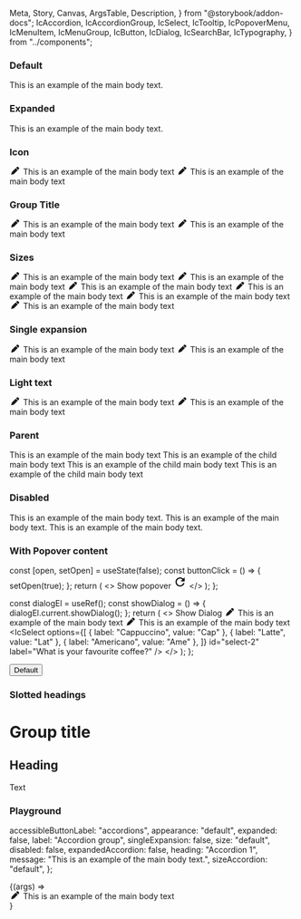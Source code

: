   Meta,
  Story,
  Canvas,
  ArgsTable,
  Description,
} from "@storybook/addon-docs";
  IcAccordion,
  IcAccordionGroup,
  IcSelect,
  IcTooltip,
  IcPopoverMenu,
  IcMenuItem,
  IcMenuGroup,
  IcButton,
  IcDialog,
  IcSearchBar,
  IcTypography,
} from "../components";

<Meta title="Accordion" component={IcAccordion} />

<Description markdown={readme} />

### Default

<Canvas>
  <Story name="Default">
    <IcAccordion heading="Accordion 1">
      <IcTypography variant="body">
        This is an example of the main body text.
      </IcTypography>
    </IcAccordion>
  </Story>
</Canvas>

### Expanded

<Canvas>
  <Story name="Expanded">
    <IcAccordion expanded heading="Accordion 1">
      <IcTypography variant="body">
        This is an example of the main body text.
      </IcTypography>
    </IcAccordion>
  </Story>
</Canvas>

### Icon

<Canvas>
  <Story name="Icon">
    <IcAccordion heading="Accordion 1">
      <svg
        slot="icon"
        width="20"
        height="1em"
        viewBox="0 0 512 512"
        fill="currentColor"
        xmlns="http://www.w3.org/2000/svg"
      >
        <path d="M362.7 19.3L314.3 67.7 444.3 197.7l48.4-48.4c25-25 25-65.5 0-90.5L453.3 19.3c-25-25-65.5-25-90.5 0zm-71 71L58.6 323.5c-10.4 10.4-18 23.3-22.2 37.4L1 481.2C-1.5 489.7 .8 498.8 7 505s15.3 8.5 23.7 6.1l120.3-35.4c14.1-4.2 27-11.8 37.4-22.2L421.7 220.3 291.7 90.3z" />
      </svg>
      <IcTypography variant="body">
        This is an example of the main body text
      </IcTypography>
    </IcAccordion>
    <IcAccordion heading="Accordion 2">
      <svg
        slot="icon"
        width="20"
        height="1em"
        viewBox="0 0 512 512"
        fill="currentColor"
        xmlns="http://www.w3.org/2000/svg"
      >
        <path d="M362.7 19.3L314.3 67.7 444.3 197.7l48.4-48.4c25-25 25-65.5 0-90.5L453.3 19.3c-25-25-65.5-25-90.5 0zm-71 71L58.6 323.5c-10.4 10.4-18 23.3-22.2 37.4L1 481.2C-1.5 489.7 .8 498.8 7 505s15.3 8.5 23.7 6.1l120.3-35.4c14.1-4.2 27-11.8 37.4-22.2L421.7 220.3 291.7 90.3z" />
      </svg>
      <IcTypography variant="body">
        This is an example of the main body text
      </IcTypography>
    </IcAccordion>
  </Story>
</Canvas>

### Group Title

<Canvas>
  <Story name="Group Title">
    <IcAccordionGroup label="Title of the Accordion Group">
      <IcAccordion heading="Accordion 1">
        <svg
          slot="icon"
          width="20"
          height="1em"
          viewBox="0 0 512 512"
          fill="currentColor"
          xmlns="http://www.w3.org/2000/svg"
        >
          <path d="M362.7 19.3L314.3 67.7 444.3 197.7l48.4-48.4c25-25 25-65.5 0-90.5L453.3 19.3c-25-25-65.5-25-90.5 0zm-71 71L58.6 323.5c-10.4 10.4-18 23.3-22.2 37.4L1 481.2C-1.5 489.7 .8 498.8 7 505s15.3 8.5 23.7 6.1l120.3-35.4c14.1-4.2 27-11.8 37.4-22.2L421.7 220.3 291.7 90.3z" />
        </svg>
        <IcTypography variant="body">
          This is an example of the main body text
        </IcTypography>
      </IcAccordion>
      <IcAccordion heading="Accordion 2">
        <svg
          slot="icon"
          width="20"
          height="1em"
          viewBox="0 0 512 512"
          fill="currentColor"
          xmlns="http://www.w3.org/2000/svg"
        >
          <path d="M362.7 19.3L314.3 67.7 444.3 197.7l48.4-48.4c25-25 25-65.5 0-90.5L453.3 19.3c-25-25-65.5-25-90.5 0zm-71 71L58.6 323.5c-10.4 10.4-18 23.3-22.2 37.4L1 481.2C-1.5 489.7 .8 498.8 7 505s15.3 8.5 23.7 6.1l120.3-35.4c14.1-4.2 27-11.8 37.4-22.2L421.7 220.3 291.7 90.3z" />
        </svg>
        <IcTypography variant="body">
          This is an example of the main body text
        </IcTypography>
      </IcAccordion>
    </IcAccordionGroup>
  </Story>
</Canvas>

### Sizes

<Canvas>
  <Story name="Sizes">
    <IcAccordionGroup label="Small Accordion Group" size="small">
      <IcAccordion heading="Accordion 1">
        <svg
          slot="icon"
          width="20"
          height="1em"
          viewBox="0 0 512 512"
          fill="currentColor"
          xmlns="http://www.w3.org/2000/svg"
        >
          <path d="M362.7 19.3L314.3 67.7 444.3 197.7l48.4-48.4c25-25 25-65.5 0-90.5L453.3 19.3c-25-25-65.5-25-90.5 0zm-71 71L58.6 323.5c-10.4 10.4-18 23.3-22.2 37.4L1 481.2C-1.5 489.7 .8 498.8 7 505s15.3 8.5 23.7 6.1l120.3-35.4c14.1-4.2 27-11.8 37.4-22.2L421.7 220.3 291.7 90.3z" />
        </svg>
        <IcTypography variant="body">
          This is an example of the main body text
        </IcTypography>
      </IcAccordion>
      <IcAccordion heading="Accordion 2">
        <svg
          slot="icon"
          width="20"
          height="1em"
          viewBox="0 0 512 512"
          fill="currentColor"
          xmlns="http://www.w3.org/2000/svg"
        >
          <path d="M362.7 19.3L314.3 67.7 444.3 197.7l48.4-48.4c25-25 25-65.5 0-90.5L453.3 19.3c-25-25-65.5-25-90.5 0zm-71 71L58.6 323.5c-10.4 10.4-18 23.3-22.2 37.4L1 481.2C-1.5 489.7 .8 498.8 7 505s15.3 8.5 23.7 6.1l120.3-35.4c14.1-4.2 27-11.8 37.4-22.2L421.7 220.3 291.7 90.3z" />
        </svg>
        <IcTypography variant="body">
          This is an example of the main body text
        </IcTypography>
      </IcAccordion>
    </IcAccordionGroup>
    <IcAccordionGroup label="Default Accordion Group" size="default">
      <IcAccordion heading="Accordion 1">
        <svg
          slot="icon"
          width="20"
          height="1em"
          viewBox="0 0 512 512"
          fill="currentColor"
          xmlns="http://www.w3.org/2000/svg"
        >
          <path d="M362.7 19.3L314.3 67.7 444.3 197.7l48.4-48.4c25-25 25-65.5 0-90.5L453.3 19.3c-25-25-65.5-25-90.5 0zm-71 71L58.6 323.5c-10.4 10.4-18 23.3-22.2 37.4L1 481.2C-1.5 489.7 .8 498.8 7 505s15.3 8.5 23.7 6.1l120.3-35.4c14.1-4.2 27-11.8 37.4-22.2L421.7 220.3 291.7 90.3z" />
        </svg>
        <IcTypography variant="body">
          This is an example of the main body text
        </IcTypography>
      </IcAccordion>
      <IcAccordion heading="Accordion 2">
        <svg
          slot="icon"
          width="20"
          height="1em"
          viewBox="0 0 512 512"
          fill="currentColor"
          xmlns="http://www.w3.org/2000/svg"
        >
          <path d="M362.7 19.3L314.3 67.7 444.3 197.7l48.4-48.4c25-25 25-65.5 0-90.5L453.3 19.3c-25-25-65.5-25-90.5 0zm-71 71L58.6 323.5c-10.4 10.4-18 23.3-22.2 37.4L1 481.2C-1.5 489.7 .8 498.8 7 505s15.3 8.5 23.7 6.1l120.3-35.4c14.1-4.2 27-11.8 37.4-22.2L421.7 220.3 291.7 90.3z" />
        </svg>
        <IcTypography variant="body">
          This is an example of the main body text
        </IcTypography>
      </IcAccordion>
    </IcAccordionGroup>
    <IcAccordionGroup label="Large Accordion Group" size="large">
      <IcAccordion heading="Accordion 1">
        <svg
          slot="icon"
          width="20"
          height="1em"
          viewBox="0 0 512 512"
          fill="currentColor"
          xmlns="http://www.w3.org/2000/svg"
        >
          <path d="M362.7 19.3L314.3 67.7 444.3 197.7l48.4-48.4c25-25 25-65.5 0-90.5L453.3 19.3c-25-25-65.5-25-90.5 0zm-71 71L58.6 323.5c-10.4 10.4-18 23.3-22.2 37.4L1 481.2C-1.5 489.7 .8 498.8 7 505s15.3 8.5 23.7 6.1l120.3-35.4c14.1-4.2 27-11.8 37.4-22.2L421.7 220.3 291.7 90.3z" />
        </svg>
        <IcTypography variant="body">
          This is an example of the main body text
        </IcTypography>
      </IcAccordion>
      <IcAccordion heading="Accordion 2">
        <svg
          slot="icon"
          width="20"
          height="1em"
          viewBox="0 0 512 512"
          fill="currentColor"
          xmlns="http://www.w3.org/2000/svg"
        >
          <path d="M362.7 19.3L314.3 67.7 444.3 197.7l48.4-48.4c25-25 25-65.5 0-90.5L453.3 19.3c-25-25-65.5-25-90.5 0zm-71 71L58.6 323.5c-10.4 10.4-18 23.3-22.2 37.4L1 481.2C-1.5 489.7 .8 498.8 7 505s15.3 8.5 23.7 6.1l120.3-35.4c14.1-4.2 27-11.8 37.4-22.2L421.7 220.3 291.7 90.3z" />
        </svg>
        <IcTypography variant="body">
          This is an example of the main body text
        </IcTypography>
      </IcAccordion>
    </IcAccordionGroup>
  </Story>
</Canvas>

### Single expansion

<Canvas>
  <Story name="Single expansion">
    <IcAccordionGroup
      label="Title of the Accordion Group"
      single-expansion="true"
    >
      <IcAccordion heading="Accordion 1">
        <svg
          slot="icon"
          width="20"
          height="1em"
          viewBox="0 0 512 512"
          fill="currentColor"
          xmlns="http://www.w3.org/2000/svg"
        >
          <path d="M362.7 19.3L314.3 67.7 444.3 197.7l48.4-48.4c25-25 25-65.5 0-90.5L453.3 19.3c-25-25-65.5-25-90.5 0zm-71 71L58.6 323.5c-10.4 10.4-18 23.3-22.2 37.4L1 481.2C-1.5 489.7 .8 498.8 7 505s15.3 8.5 23.7 6.1l120.3-35.4c14.1-4.2 27-11.8 37.4-22.2L421.7 220.3 291.7 90.3z" />
        </svg>
        <IcTypography variant="body">
          This is an example of the main body text
        </IcTypography>
      </IcAccordion>
      <IcAccordion heading="Accordion 2">
        <svg
          slot="icon"
          width="20"
          height="1em"
          viewBox="0 0 512 512"
          fill="currentColor"
          xmlns="http://www.w3.org/2000/svg"
        >
          <path d="M362.7 19.3L314.3 67.7 444.3 197.7l48.4-48.4c25-25 25-65.5 0-90.5L453.3 19.3c-25-25-65.5-25-90.5 0zm-71 71L58.6 323.5c-10.4 10.4-18 23.3-22.2 37.4L1 481.2C-1.5 489.7 .8 498.8 7 505s15.3 8.5 23.7 6.1l120.3-35.4c14.1-4.2 27-11.8 37.4-22.2L421.7 220.3 291.7 90.3z" />
        </svg>
        <IcTypography variant="body">
          This is an example of the main body text
        </IcTypography>
      </IcAccordion>
    </IcAccordionGroup>
  </Story>
</Canvas>

### Light text

<Canvas>
  <Story name="Light text" parameters={{ backgrounds: { default: "dark" } }}>
    <IcAccordionGroup
      label="Title of the Accordion Group"
      appearance="light"
    >
      <IcAccordion heading="Accordion 1">
        <svg
          slot="icon"
          width="20"
          height="1em"
          viewBox="0 0 512 512"
          fill="currentColor"
          xmlns="http://www.w3.org/2000/svg"
        >
          <path d="M362.7 19.3L314.3 67.7 444.3 197.7l48.4-48.4c25-25 25-65.5 0-90.5L453.3 19.3c-25-25-65.5-25-90.5 0zm-71 71L58.6 323.5c-10.4 10.4-18 23.3-22.2 37.4L1 481.2C-1.5 489.7 .8 498.8 7 505s15.3 8.5 23.7 6.1l120.3-35.4c14.1-4.2 27-11.8 37.4-22.2L421.7 220.3 291.7 90.3z" />
        </svg>
        <IcTypography variant="body">
          This is an example of the main body text
        </IcTypography>
      </IcAccordion>
      <IcAccordion heading="Accordion 2">
        <svg
          slot="icon"
          width="20"
          height="1em"
          viewBox="0 0 512 512"
          fill="currentColor"
          xmlns="http://www.w3.org/2000/svg"
        >
          <path d="M362.7 19.3L314.3 67.7 444.3 197.7l48.4-48.4c25-25 25-65.5 0-90.5L453.3 19.3c-25-25-65.5-25-90.5 0zm-71 71L58.6 323.5c-10.4 10.4-18 23.3-22.2 37.4L1 481.2C-1.5 489.7 .8 498.8 7 505s15.3 8.5 23.7 6.1l120.3-35.4c14.1-4.2 27-11.8 37.4-22.2L421.7 220.3 291.7 90.3z" />
        </svg>
        <IcTypography variant="body">
          This is an example of the main body text
        </IcTypography>
      </IcAccordion>
    </IcAccordionGroup>
  </Story>
</Canvas>

### Parent

<Canvas>
  <Story name="Parent">
    <IcAccordionGroup label="Title of the Accordion Group">
      <IcAccordion heading="Accordion 1">
        <IcTypography variant="body">
          This is an example of the main body text
        </IcTypography>
      </IcAccordion>
      <IcAccordion heading="Accordion 2">
        <IcAccordion heading="Child Accordion 1">
          <IcTypography variant="body">
            This is an example of the child main body text
          </IcTypography>
        </IcAccordion>
        <IcAccordion heading="Child Accordion 2">
          <IcTypography variant="body">
            This is an example of the child main body text
          </IcTypography>
        </IcAccordion>
        <IcAccordion heading="Child Accordion 3">
          <IcTypography variant="body">
            This is an example of the child main body text
          </IcTypography>
        </IcAccordion>
      </IcAccordion>
    </IcAccordionGroup>
  </Story>
</Canvas>

### Disabled

<Canvas>
  <Story name="Disabled">
    <IcAccordion heading="Accordion 1">
      <IcTypography variant="body">
        This is an example of the main body text.
      </IcTypography>
    </IcAccordion>
    <IcAccordion heading="Accordion 2" disabled>
      <IcTypography variant="body">
        This is an example of the main body text.
      </IcTypography>
    </IcAccordion>
    <IcAccordion heading="Accordion 3">
      <IcTypography variant="body">
        This is an example of the main body text.
      </IcTypography>
    </IcAccordion>
  </Story>
</Canvas>

### With Popover content

  const [open, setOpen] = useState(false);
  const buttonClick = () => {
    setOpen(true);
  };
  return (
    <>
      <IcButton id="button-1" onClick={buttonClick}>
        Show popover
      </IcButton>
      <IcPopoverMenu anchor="button-1" aria-label="popover" open={open}>
        <IcMenuItem label="Copy code" disabled />
        <IcMenuGroup label="View">
          <IcMenuItem label="Zoom in" keyboardShortcut="Cmd+" />
          <IcMenuItem label="Zoom out" keyboardShortcut="Cmd-" />
        </IcMenuGroup>
        <IcMenuItem label="Actions" submenuTriggerFor="abc" />
      </IcPopoverMenu>
      <IcPopoverMenu submenuId="abc">
        <IcMenuItem label="Edit" />
        <IcMenuItem label="Find" submenuTriggerFor="abc123" />
        <IcMenuItem label="Delete" variant="destructive" />
      </IcPopoverMenu>
      <IcPopoverMenu submenuId="abc123">
        <IcMenuItem
          label="Search the web"
          description="This will search the web to find the thing you are looking for."
        />
        <IcMenuItem label="Find..." />
        <IcMenuItem label="Find icons">
          <svg
            slot="icon"
            xmlns="http://www.w3.org/2000/svg"
            height="24px"
            viewBox="0 0 24 24"
            width="24px"
          >
            <path d="M0 0h24v24H0V0z" fill="none" />
            <path d="M17.65 6.35C16.2 4.9 14.21 4 12 4c-4.42 0-7.99 3.58-7.99 8s3.57 8 7.99 8c3.73 0 6.84-2.55 7.73-6h-2.08c-.82 2.33-3.04 4-5.65 4-3.31 0-6-2.69-6-6s2.69-6 6-6c1.66 0 3.14.69 4.22 1.78L13 11h7V4l-2.35 2.35z" />
          </svg>
        </IcMenuItem>
        <IcMenuItem label="Show found results" variant="toggle" />
      </IcPopoverMenu>
    </>
  );
};

  const dialogEl = useRef();
  const showDialog = () => {
    dialogEl.current.showDialog();
  };
  return (
    <>
      <IcButton onClick={showDialog}>Show Dialog</IcButton>
      <IcDialog
        heading="This is a medium dialog"
        label="medium"
        size="medium"
        id="medium-dialog"
        ref={dialogEl}
      >
        <IcAccordionGroup label="Title of the Accordion Group">
          <IcAccordion heading="Accordion 1">
            <svg
              slot="icon"
              width="20"
              height="1em"
              viewBox="0 0 512 512"
              fill="currentColor"
              xmlns="http://www.w3.org/2000/svg"
            >
              <path d="M362.7 19.3L314.3 67.7 444.3 197.7l48.4-48.4c25-25 25-65.5 0-90.5L453.3 19.3c-25-25-65.5-25-90.5 0zm-71 71L58.6 323.5c-10.4 10.4-18 23.3-22.2 37.4L1 481.2C-1.5 489.7 .8 498.8 7 505s15.3 8.5 23.7 6.1l120.3-35.4c14.1-4.2 27-11.8 37.4-22.2L421.7 220.3 291.7 90.3z" />
            </svg>
            <IcTypography variant="body">
              This is an example of the main body text
            </IcTypography>
          </IcAccordion>
          <IcAccordion heading="Accordion 2">
            <svg
              slot="icon"
              width="20"
              height="1em"
              viewBox="0 0 512 512"
              fill="currentColor"
              xmlns="http://www.w3.org/2000/svg"
            >
              <path d="M362.7 19.3L314.3 67.7 444.3 197.7l48.4-48.4c25-25 25-65.5 0-90.5L453.3 19.3c-25-25-65.5-25-90.5 0zm-71 71L58.6 323.5c-10.4 10.4-18 23.3-22.2 37.4L1 481.2C-1.5 489.7 .8 498.8 7 505s15.3 8.5 23.7 6.1l120.3-35.4c14.1-4.2 27-11.8 37.4-22.2L421.7 220.3 291.7 90.3z" />
            </svg>
            <IcTypography variant="body">
              This is an example of the main body text
            </IcTypography>
            <IcSelect
              options={[
                { label: "Cappuccino", value: "Cap" },
                { label: "Latte", value: "Lat" },
                { label: "Americano", value: "Ame" },
              ]}
              id="select-2"
              label="What is your favourite coffee?"
            />
          </IcAccordion>
        </IcAccordionGroup>
      </IcDialog>
    </>
  );
};

<Canvas>
  <Story name="With Popover Content">
    <IcAccordion heading="With Select">
      <IcSelect
        label="What is your favourite coffee?"
        options={[
          { label: "Cappuccino", value: "Cap" },
          { label: "Latte", value: "Lat" },
          { label: "Americano", value: "Ame" },
        ]}
      />
    </IcAccordion>
    <IcAccordion heading="With Tooltip">
      <IcTooltip
        label="This is a description of the button"
        target="test-button-default"
      >
        <button
          id="test-button-default"
          aria-describedby="ic-tooltip-test-button-default"
        >
          Default
        </button>
      </IcTooltip>
    </IcAccordion>
    <IcAccordion heading="With Search Bar">
      <IcSearchBar
        label="What is your favourite coffee?"
        options={[
          { label: "Cappuccino", value: "Cap" },
          { label: "Latte", value: "Lat" },
          { label: "Americano", value: "Ame" },
        ]}
      />
    </IcAccordion>
    <IcAccordion heading="With Popover Menu">
      <PopoverMenu />
    </IcAccordion>
    <Dialog />
  </Story>
</Canvas>

### Slotted headings

<Canvas>
  <Story name="Slotted headings">
      <IcAccordionGroup>
  <h1 slot="label">Group title</h1>
  <IcAccordion>
    <h2 slot="heading">Heading</h2>
    Text
  </IcAccordion>
  </IcAccordionGroup>
  </Story>
</Canvas>

### Playground

  accessibleButtonLabel: "accordions",
  appearance: "default",
  expanded: false,
  label: "Accordion group",
  singleExpansion: false,
  size: "default",
  disabled: false,
  expandedAccordion: false,
  heading: "Accordion 1",
  message: "This is an example of the main body text.",
  sizeAccordion: "default",
};

<Canvas>
  <Story
    args={defaultArgs}
    name="Playground"
    argTypes={{
      appearance: {
        options: ["dark", "default", "light"],
        control: { type: "radio" },
      },
      size: {
        options: ["small", "default", "large"],
        control: { type: "radio" },
      },
      sizeAccordion: {
        options: ["small", "default", "large"],
        control: { type: "radio" },
      },
    }}
  >
    {(args) =>
      <div style={{backgroundColor: args.appearance == "light" ? "black" : null}}>
        <IcAccordionGroup
          accessibleButtonLabel={args.accessibleButtonLabel}
          label={args.label}
          expanded={args.expanded}
          singleExpansion={args.singleExpansion}
          size={args.size}
          appearance={args.appearance}
        >
          <IcAccordion
            heading={args.heading}
            disabled={args.disabled}
            expanded={args.expandedAccordion || args.expanded}
            size={args.sizeAccordion}
            message={args.message}
          />
          <IcAccordion heading="Accordion 2">
            <svg
              slot="icon"
              width="20"
              height="1em"
              viewBox="0 0 512 512"
              fill="currentColor"
              xmlns="http://www.w3.org/2000/svg"
            >
              <path
                d="M362.7 19.3L314.3 67.7 444.3 197.7l48.4-48.4c25-25 25-65.5 0-90.5L453.3 19.3c-25-25-65.5-25-90.5 0zm-71 71L58.6 323.5c-10.4 10.4-18 23.3-22.2 37.4L1 481.2C-1.5 489.7 .8 498.8 7 505s15.3 8.5 23.7 6.1l120.3-35.4c14.1-4.2 27-11.8 37.4-22.2L421.7 220.3 291.7 90.3z"
              />
            </svg>
            <IcTypography variant="body">
              This is an example of the main body text
            </IcTypography>
          </IcAccordion>
        </IcAccordionGroup>
      </div>
    }
  </Story>
</Canvas>